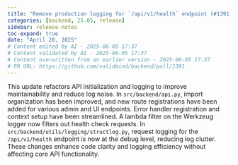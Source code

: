 ```yaml
---
title: "Remove production logging for `/api/v1/health` endpoint (#1391)"
categories: [backend, 25.05, release]
sidebar: release-notes
toc-expand: true
date: "April 28, 2025"
# Content edited by AI - 2025-06-05 17:37
# Content validated by AI - 2025-06-05 17:37
# Content overwritten from an earlier version - 2025-06-05 17:37
# PR URL: https://github.com/validmind/backend/pull/1391
---
```


This update refactors API initialization and logging to improve maintainability and reduce log noise. In `src/backend/api.py`, import organization has been improved, and new route registrations have been added for various admin and UI endpoints. Error handler registration and context setup have been streamlined. A lambda filter on the Werkzeug logger now filters out health check requests. In `src/backend/utils/logging/structlog.py`, request logging for the `/api/v1/health` endpoint is now at the debug level, reducing log clutter. These changes enhance code clarity and logging efficiency without affecting core API functionality.